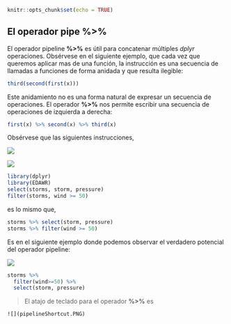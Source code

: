

```r
knitr::opts_chunk$set(echo = TRUE)
```

## El operador pipe %>%

El operador pipeline __%>%__ es útil para concatenar múltiples _dplyr_ operaciones. Obsérvese en el siguiente ejemplo, que cada vez que queremos aplicar mas de una función, la instrucción es una secuencia de llamadas a funciones de forma anidada y que resulta ilegible:  


```r
third(second(first(x)))

```  



Este anidamiento no es una forma natural de expresar un secuencia de operaciones. El operador __%>%__ nos permite escribir una secuencia de operaciones de izquierda a derecha:  


```r
first(x) %>% second(x) %>% third(x)
```  


Obsérvese que las siguientes instrucciones, 

![](pipeline.PNG)  

![](pipeline1.PNG)  



```r
library(dplyr)
library(EDAWR)
select(storms, storm, pressure)
filter(storms, wind >= 50)

```  


es lo mismo que,  


```r
storms %>% select(storm, pressure)
storms %>% filter(wind >= 50)
```  


Es en el siguiente ejemplo donde podemos observar el verdadero potencial del operador pipeline:  

![](pipeline2.PNG)  


```r
storms %>%
  filter(wind>=50) %>%
  select(storm, pressure)

```  

  
  

> El atajo de teclado para el operador __%>%__ es

    ![](pipelineShortcut.PNG)
